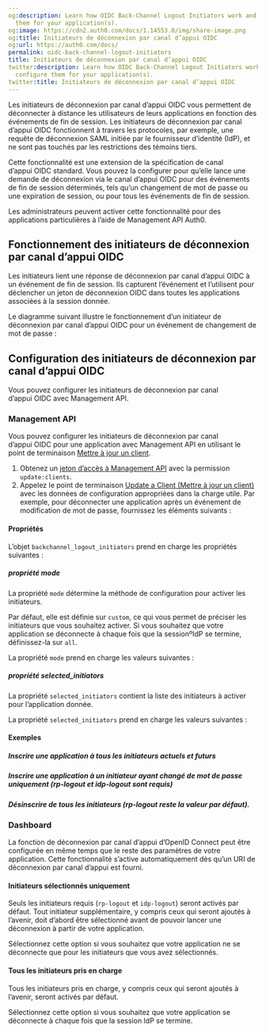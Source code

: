 ```yaml
---
og:description: Learn how OIDC Back-Channel Logout Initiators work and how to configure
  them for your application(s).
og:image: https://cdn2.auth0.com/docs/1.14553.0/img/share-image.png
og:title: Initiateurs de déconnexion par canal d’appui OIDC
og:url: https://auth0.com/docs/
permalink: oidc-back-channel-logout-initiators
title: Initiateurs de déconnexion par canal d’appui OIDC
twitter:description: Learn how OIDC Back-Channel Logout Initiators work and how to
  configure them for your application(s).
twitter:title: Initiateurs de déconnexion par canal d’appui OIDC
---
```


Les initiateurs de déconnexion par canal d’appui OIDC vous permettent de déconnecter à distance les utilisateurs de leurs applications en fonction des événements de fin de session. Les initiateurs de déconnexion par canal d’appui OIDC fonctionnent à travers les protocoles, par exemple, une requête de déconnexion SAML initiée par le fournisseur d’identité (IdP), et ne sont pas touchés par les restrictions des témoins tiers.

Cette fonctionnalité est une extension de la spécification de canal d’appui OIDC standard. Vous pouvez la configurer pour qu’elle lance une demande de déconnexion via le canal d’appui OIDC pour des événements de fin de session déterminés, tels qu’un changement de mot de passe ou une expiration de session, ou pour tous les événements de fin de session.

Les administrateurs peuvent activer cette fonctionnalité pour des applications particulières à l’aide de Management API Auth0.

## Fonctionnement des initiateurs de déconnexion par canal d’appui OIDC

Les initiateurs lient une réponse de déconnexion par canal d’appui OIDC à un événement de fin de session. Ils capturent l’événement et l’utilisent pour déclencher un jeton de déconnexion OIDC dans toutes les applications associées à la session donnée.



Le diagramme suivant illustre le fonctionnement d’un initiateur de déconnexion par canal d’appui OIDC pour un événement de changement de mot de passe :

## Configuration des initiateurs de déconnexion par canal d’appui OIDC

Vous pouvez configurer les initiateurs de déconnexion par canal d’appui OIDC avec Management API.

### Management API

Vous pouvez configurer les initiateurs de déconnexion par canal d’appui OIDC pour une application avec Management API en utilisant le point de terminaison [Mettre à jour un client](https://auth0.com/docs/api/management/v2/clients/patch-clients-by-id).

1. Obtenez un [jeton d’accès à Management API](https://auth0.com/docs/secure/tokens/access-tokens/management-api-access-tokens) avec la permission `update:clients`.
2. Appelez le point de terminaison [Update a Client (Mettre à jour un client)](https://auth0.com/docs/api/management/v2/clients/patch-clients-by-id) avec les données de configuration appropriées dans la charge utile. Par exemple, pour déconnecter une application après un événement de modification de mot de passe, fournissez les éléments suivants :

#### Propriétés

L’objet `backchannel_logout_initiators` prend en charge les propriétés suivantes :



##### propriété mode

La propriété `mode` détermine la méthode de configuration pour activer les initiateurs.

Par défaut, elle est définie sur `custom`, ce qui vous permet de préciser les initiateurs que vous souhaitez activer. Si vous souhaitez que votre application se déconnecte à chaque fois que la sessionºIdP se termine, définissez-la sur `all`.

La propriété `mode` prend en charge les valeurs suivantes :



##### propriété selected_initiators

La propriété `selected_initiators` contient la liste des initiateurs à activer pour l’application donnée.

La propriété `selected_initiators` prend en charge les valeurs suivantes :



#### Exemples

##### Inscrire une application à tous les initiateurs actuels et futurs



##### Inscrire une application à un initiateur ayant changé de mot de passe uniquement (rp-logout et idp-logout sont requis)



##### Désinscrire de tous les initiateurs (rp-logout reste la valeur par défaut).



### Dashboard

La fonction de déconnexion par canal d’appui d’OpenID Connect peut être configurée en même temps que le reste des paramètres de votre application. Cette fonctionnalité s’active automatiquement dès qu’un URI de déconnexion par canal d’appui est fourni.

#### Initiateurs sélectionnés uniquement

Seuls les initiateurs requis (`rp-logout` et `idp-logout`) seront activés par défaut. Tout initiateur supplémentaire, y compris ceux qui seront ajoutés à l’avenir, doit d’abord être sélectionné avant de pouvoir lancer une déconnexion à partir de votre application.

Sélectionnez cette option si vous souhaitez que votre application ne se déconnecte que pour les initiateurs que vous avez sélectionnés.

#### Tous les initiateurs pris en charge

Tous les initiateurs pris en charge, y compris ceux qui seront ajoutés à l’avenir, seront activés par défaut.

Sélectionnez cette option si vous souhaitez que votre application se déconnecte à chaque fois que la session IdP se termine.